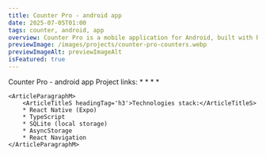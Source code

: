 ```yaml
---
title: Counter Pro - android app
date: 2025-07-05T01:00
tags: counter, android, app
overview: Counter Pro is a mobile application for Android, built with React Native and Expo.
previewImage: /images/projects/counter-pro-counters.webp
previewImageAlt: previewImageAlt
isFeatured: true
---
```



<ContentPart>
	<ArticleTitleL headingTag='h2'>Counter Pro - android app</ArticleTitleL>
	<ArticleParagraphM>
		<ArticleTitleS headingTag='h3'>Project links:</ArticleTitleS>
		* <TextLink path={'https://github.com/AntonOshurek/counter-pro/'} text={'GitHub Repo'} noReferrer={false}/>
		* <TextLink path={`/project/counter-pro/privacy-policy/`} text={'Privacy Policy'} noReferrer={false}/>
		* <TextLink path={'/project/counter-pro/release-information'} text={'Release information'} noReferrer={false}/>
		* <TextLink path={'https://play.google.com/store/apps/details?id=com.oshurekdev.counterpro'} text={'Google Play'} noReferrer={false}/>
	</ArticleParagraphM>

	<ArticleParagraphM>
		<ArticleTitleS headingTag='h3'>Technologies stack:</ArticleTitleS>
		* React Native (Expo)
		* TypeScript
		* SQLite (local storage)
		* AsyncStorage
		* React Navigation
	</ArticleParagraphM>

</ContentPart>
